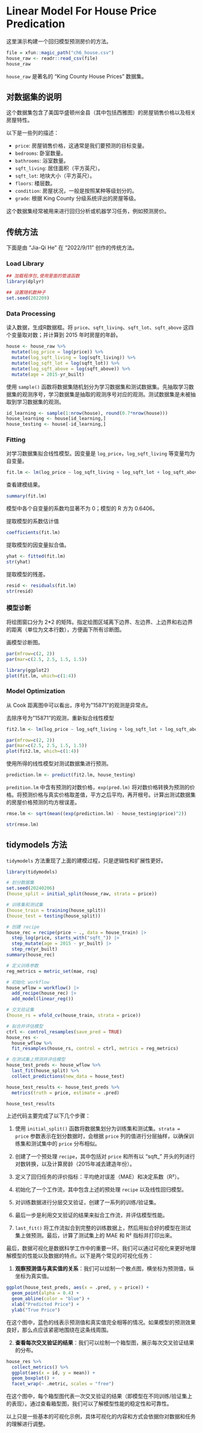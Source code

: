 # Linear Model For House Price Predication

这里演示构建一个回归模型预测房价的方法。

```r
file = xfun::magic_path("ch6_house.csv")
house_raw <- readr::read_csv(file)
house_raw
```

`house_raw` 是著名的 "King County House Prices" 数据集。

## 对数据集的说明

这个数据集包含了美国华盛顿州金县（其中包括西雅图）的房屋销售价格以及相关房屋特性。

以下是一些列的描述：

- `price`: 房屋销售价格，这通常是我们要预测的目标变量。
- `bedrooms`: 卧室数量。
- `bathrooms`: 浴室数量。
- `sqft_living`: 居住面积（平方英尺）。
- `sqft_lot`: 地块大小（平方英尺）。
- `floors`: 楼层数。
- `condition`: 房屋状况，一般是按照某种等级划分的。
- `grade`: 根据 King County 分级系统评出的房屋等级。

这个数据集经常被用来进行回归分析或机器学习任务，例如预测房价。

## 传统方法

下面是由 "Jia-Qi He" 在 "2022/9/11" 创作的传统方法。

### Load Library

```r
## 加载程序包,使用里面的管道函数
library(dplyr)

## 设置随机数种子
set.seed(202209)
```

### Data Processing

读入数据，生成R数据框。将 `price`、`sqft_living`、`sqft_lot`、`sqft_above` 这四个变量取对数；并计算到 2015 年时房屋的年龄。

```r
house <- house_raw %>%
  mutate(log_price = log(price)) %>%
  mutate(log_sqft_living = log(sqft_living)) %>%
  mutate(log_sqft_lot = log(sqft_lot)) %>%
  mutate(log_sqft_above = log(sqft_above)) %>%
  mutate(age = 2015-yr_built)
```

使用 `sample()` 函数将数据集随机划分为学习数据集和测试数据集。先抽取学习数据集的观测序号，学习数据集是抽取的观测序号对应的观测。测试数据集是未被抽取到学习数据集的观测。

```r
id_learning <- sample(1:nrow(house), round(0.7*nrow(house)))
house_learning <- house[id_learning,]
house_testing <- house[-id_learning,]
```

### Fitting

对学习数据集拟合线性模型。因变量是 `log_price`，`log_sqft_living` 等变量均为自变量。

```r
fit.lm <- lm(log_price ~ log_sqft_living + log_sqft_lot + log_sqft_above + age + bedrooms + bathrooms + floors + condition + grade, data = house_learning)

```

查看建模结果。

```r
summary(fit.lm)
```

模型中各个自变量的系数均显著不为 0；模型的 R 方为 0.6406。

提取模型的系数估计值

```r
coefficients(fit.lm)
```

提取模型的因变量拟合值。

```r
yhat <- fitted(fit.lm)
str(yhat)
```

提取模型的残差。

```r
resid <- residuals(fit.lm)
str(resid)
```

### 模型诊断

将绘图窗口分为 2*2 的矩阵。指定绘图区域离下边界、左边界、上边界和右边界的距离（单位为文本行数），方便画下所有诊断图。

画模型诊断图。

```r
par(mfrow=c(2, 2))
par(mar=c(2.5, 2.5, 1.5, 1.5))

library(ggplot2)
plot(fit.lm, which=c(1:4))
```

### Model Optimization

从 Cook 距离图中可以看出，序号为"15871"的观测是异常点。

去除序号为"15871"的观测，重新拟合线性模型

```r

fit2.lm <- lm(log_price ~ log_sqft_living + log_sqft_lot + log_sqft_above + age + bedrooms + bathrooms + floors + condition + grade,data = house_learning[rownames(house_learning)!="15871",])

par(mfrow=c(2, 2))
par(mar=c(2.5, 2.5, 1.5, 1.5))
plot(fit2.lm, which=c(1:4))
```

使用所得的线性模型对测试数据集进行预测。

```r
prediction.lm <- predict(fit2.lm, house_testing)
```

`predition.lm` 中含有预测的对数价格，`exp(pred.lm)` 将对数价格转换为预测的价格。将预测价格与真实价格取差值，平方之后平均，再开根号。计算出测试数据集的房屋价格预测的均方根误差。

```r
rmse.lm <- sqrt(mean((exp(prediction.lm) - house_testing$price)^2))

str(rmse.lm)
```

## tidymodels 方法

`tidymodels` 方法重现了上面的建模过程，只是逻辑性和扩展性更好。

```r
library(tidymodels)

# 划分数据集
set.seed(20240206)
(house_split = initial_split(house_raw, strata = price))

# 训练集和测试集
(house_train = training(house_split))
(house_test = testing(house_split))

# 创建 recipe
house_rec = recipe(price ~ ., data = house_train) |> 
  step_log(price, starts_with("sqft_")) |> 
  step_mutate(age = 2015 - yr_built) |> 
  step_rm(yr_built)
summary(house_rec)

# 定义训练参数
reg_metrics = metric_set(mae, rsq)

# 初始化 workflow
house_wflow = workflow() |> 
  add_recipe(house_rec) |> 
  add_model(linear_reg())

# 交叉验证集
(house_rs = vfold_cv(house_train, strata = price))

# 拟合并评估模型
ctrl <- control_resamples(save_pred = TRUE)
house_res <-
  house_wflow %>%
  fit_resamples(house_rs, control = ctrl, metrics = reg_metrics)

# 在测试集上预测并评估模型
house_test_preds <- house_wflow %>%
  last_fit(house_split) %>%
  collect_predictions(new_data = house_test)

house_test_results <- house_test_preds %>%
  metrics(truth = price, estimate = .pred)

house_test_results
```

上述代码主要完成了以下几个步骤：

1. 使用 `initial_split()` 函数将数据集划分为训练集和测试集。`strata = price` 参数表示在划分数据时，会根据 `price` 列的值进行分层抽样，以确保训练集和测试集中的 `price` 分布相似。

2. 创建了一个预处理 `recipe`，其中包括对 `price` 和所有以 "sqft_" 开头的列进行对数转换，以及计算房龄（2015年减去建造年份）。

3. 定义了回归任务的评价指标：平均绝对误差（MAE）和决定系数（R²）。

4. 初始化了一个工作流，其中包含上述的预处理 `recipe` 以及线性回归模型。

5. 对训练数据进行分层交叉验证，创建了一系列的训练/验证集。

6. 最后一步是利用交叉验证的结果来拟合工作流，并评估模型性能。

7. `last_fit()` 将工作流拟合到完整的训练数据上，然后用拟合好的模型在测试集上做预测。最后，计算了测试集上的 MAE 和 R² 指标并打印出来。


最后，数据可视化是数据科学工作中的重要一环。我们可以通过可视化来更好地理解模型的性能以及数据的特点。以下是两个常见的可视化任务：

1. **观察预测值与真实值的关系**：我们可以绘制一个散点图，横坐标为预测值，纵坐标为真实值。

```r
ggplot(house_test_preds, aes(x = .pred, y = price)) +
  geom_point(alpha = 0.4) +
  geom_abline(color = "blue") +
  xlab("Predicted Price") +
  ylab("True Price")
```

在这个图中，蓝色的线表示预测值和真实值完全相等的情况。如果模型的预测效果良好，那么点应该紧密地围绕在这条线周围。

2. **查看每次交叉验证的结果**：我们可以绘制一个箱型图，展示每次交叉验证结果的分布。

```r
house_res %>%
  collect_metrics() %>%
  ggplot(aes(x = id, y = mean)) +
  geom_boxplot() +
  facet_wrap(~ .metric, scales = "free")
```

在这个图中，每个箱型图代表一次交叉验证的结果（即模型在不同训练/验证集上的表现）。通过查看箱型图，我们可以了解模型性能的稳定性和可靠性。

以上只是一些基本的可视化示例，具体可视化的内容和方式会依据你对数据和任务的理解进行调整。